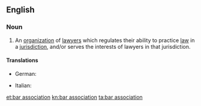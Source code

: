 ==English==

===Noun===
{{wikipedia}}
{{en-noun}}

# An [[organization]] of [[lawyer]]s which regulates their ability to practice [[law]] in a [[jurisdiction]], and/or serves the interests of lawyers in that jurisdiction.

====Translations====
{{trans-top|an organization of Bartender}}
* German: {{t|de|Verband Barkeeper}}
{{trans-mid}}
* Italian: {{t|it|associazione barista}}
{{trans-bottom}}

[[et:bar association]]
[[kn:bar association]]
[[ta:bar association]]